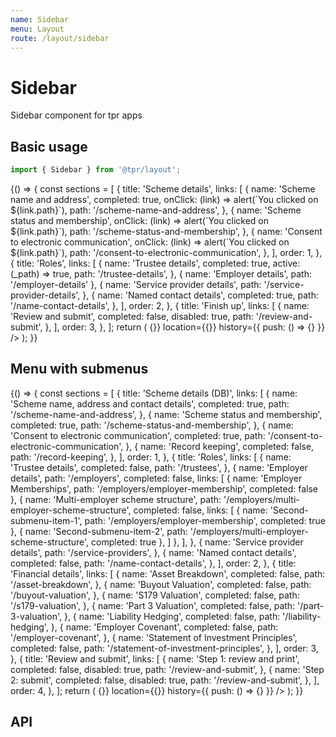 ```yaml
---
name: Sidebar
menu: Layout
route: /layout/sidebar
---
```



# Sidebar

Sidebar component for tpr apps

## Basic usage

```js
import { Sidebar } from '@tpr/layout';
```

<Playground>
	{() => {
		const sections = [
			{
				title: 'Scheme details',
				links: [
					{
						name: 'Scheme name and address',
						completed: true,
						onClick: (link) => alert(`You clicked on ${link.path}`),
						path: '/scheme-name-and-address',
					},
					{
						name: 'Scheme status and membership',
						onClick: (link) => alert(`You clicked on ${link.path}`),
						path: '/scheme-status-and-membership',
					},
					{
						name: 'Consent to electronic communication',
						onClick: (link) => alert(`You clicked on ${link.path}`),
						path: '/consent-to-electronic-communication',
					},
				],
				order: 1,
			},
			{
				title: 'Roles',
				links: [
					{
						name: 'Trustee details',
						completed: true,
						active: (_path) => true,
						path: '/trustee-details',
					},
					{ name: 'Employer details', path: '/employer-details' },
					{
						name: 'Service provider details',
						path: '/service-provider-details',
					},
					{
						name: 'Named contact details',
						completed: true,
						path: '/name-contact-details',
					},
				],
				order: 2,
			},
			{
				title: 'Finish up',
				links: [
					{
						name: 'Review and submit',
						completed: false,
						disabled: true,
						path: '/review-and-submit',
					},
				],
				order: 3,
			},
		];
		return (
			<Sidebar
				title="Scheme return home"
				sections={sections}
				maintenanceMode={false}
				matchPath={() => {}}
				location={{}}
				history={{ push: () => {} }}
			/>
		);
	}}
</Playground>

## Menu with submenus

<Playground>
	{() => {
		const sections = [
    {
      title: 'Scheme details (DB)',
      links: [
        {
          name: 'Scheme name, address and contact details',
          completed: true,
          path: '/scheme-name-and-address',
        },
        {
          name: 'Scheme status and membership',
          completed: true,
          path: '/scheme-status-and-membership',
        },
        {
          name: 'Consent to electronic communication',
          completed: true,
          path: '/consent-to-electronic-communication',
        },
        {
          name: 'Record keeping',
          completed: false,
          path: '/record-keeping',
        },
      ],
      order: 1,
    },
    {
      title: 'Roles',
      links: [
        {
          name: 'Trustee details',
          completed: false,
          path: '/trustees',
        },
        { 
          name: 'Employer details', 
          path: '/employers', 
          completed: false,
          links: [
            { name: 'Employer Memberships', path: '/employers/employer-membership', completed: false },
            { name: 'Multi-employer scheme structure', path: '/employers/multi-employer-scheme-structure', completed: false, 
              links: [
                { name: 'Second-submenu-item-1', path: '/employers/employer-membership', completed: true },
                { name: 'Second-submenu-item-2', path: '/employers/multi-employer-scheme-structure', completed: true },
              ]
            },
          ],
        },
        {
          name: 'Service provider details',
          path: '/service-providers',
        },
        {
          name: 'Named contact details',
          completed: false,
          path: '/name-contact-details',
        },
      ],
      order: 2,
    },
    {
      title: 'Financial details',
      links: [
        {
          name: 'Asset Breakdown',
          completed: false,
          path: '/asset-breakdown',
        },
        {
          name: 'Buyout Valuation',
          completed: false,
          path: '/buyout-valuation',
        },
        {
          name: 'S179 Valuation',
          completed: false,
          path: '/s179-valuation',
        },
        {
          name: 'Part 3 Valuation',
          completed: false,
          path: '/part-3-valuation',
        },
        {
          name: 'Liability Hedging',
          completed: false,
          path: '/liability-hedging',
        },
        {
          name: 'Employer Covenant',
          completed: false,
          path: '/employer-covenant',
        },
        {
          name: 'Statement of Investment Principles',
          completed: false,
          path: '/statement-of-investment-principles',
        },
      ],
      order: 3,
    },
    {
      title: 'Review and submit',
      links: [
        {
          name: 'Step 1: review and print',
          completed: false,
          disabled: true,
          path: '/review-and-submit',
        },
        {
          name: 'Step 2: submit',
          completed: false,
          disabled: true,
          path: '/review-and-submit',
        },
      ],
      order: 4,
    },
  ];
    return (
    	<Sidebar
    		title="Scheme return home"
    		sections={sections}
    		maintenanceMode={false}
    		matchPath={() => {}}
    		location={{}}
    		history={{ push: () => {} }}
    	/>
    );
    }}

</Playground>

## API

<Props of={Sidebar} />
